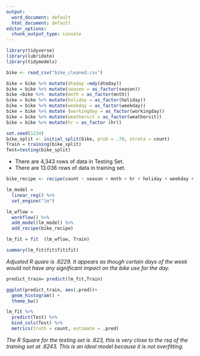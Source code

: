 ---
output:
  word_document: default
  html_document: default
editor_options:
  chunk_output_type: console
---
```{r include= FALSE}
library(tidyverse)
library(lubridate)
library(tidymodels)

bike <- read_csv("bike_cleaned.csv")
```


```{r}
bike = bike %>% mutate(dteday =mdy(dteday))
bike = bike %>% mutate(season = as_factor(season))
bike =bike %>%  mutate(mnth = as_factor(mnth)) 
bike = bike %>% mutate(holiday = as_factor(holiday))
bike = bike %>% mutate(weekday = as_factor(weekday))
bike = bike %>% mutate (workingday = as_factor(workingday))
bike = bike %>% mutate(weathersit = as_factor(weathersit))
bike = bike %>% mutate(hr = as_factor (hr))

```

```{r}
set.seed(1234)
bike_split <- initial_split(bike, prob = .70, strata = count)
Train = training(bike_split)
Test=testing(bike_split)
```

* There are 4,343 rows of data in Testing Set.
* There are 13.036 rows of data in training set. 

```{r}
bike_recipe <- recipe(count ~ season + mnth + hr + holiday + weekday + temp + weathersit, Train)

lm_model = 
  linear_reg() %>%
  set_engine("lm")

lm_wflow = 
  workflow() %>%
  add_model(lm_model) %>%
  add_recipe(bike_recipe)

lm_fit = fit  (lm_wflow, Train)

summary(lm_fit$fit$fit$fit)


```


*Adjusted R quare is .6229. It appears as though certain days of the week would not have any significant impact on the bike use for the day.*   


```{r}

predict_train= predict(lm_fit,Train)
```

```{r}

ggplot(predict_train, aes(.pred))+ 
  geom_histogram() +
  theme_bw()
```


```{r}
lm_fit %>%
  predict(Test) %>%
  bind_cols(Test) %>%
  metrics(truth = count, estimate = .pred)
```

*The R Square for the testing set is .623, this is very close to the rsq of the training set at .6243. This is an ideal model because it is not overfitting.*  